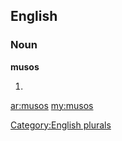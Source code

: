 ==English==

===Noun===
'''musos'''

# {{plural of|[[muso]]}}

[[Category:English plurals]]

[[ar:musos]]
[[my:musos]]